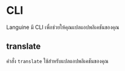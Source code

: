 # CLI

Languine มี CLI เพื่อช่วยให้คุณแปลแอปพลิเคชันของคุณ

## translate

คำสั่ง `translate` ใช้สำหรับแปลแอปพลิเคชันของคุณ

